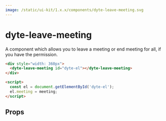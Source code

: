 ```yaml
---
image: /static/ui-kit/1.x.x/components/dyte-leave-meeting.svg
---
```


# dyte-leave-meeting

A component which allows you to leave a meeting or end meeting for all, if you
have the permission.

```html
<div style="width: 360px">
  <dyte-leave-meeting id="dyte-el"></dyte-leave-meeting>
</div>

<script>
  const el = document.getElementById('dyte-el');
  el.meeting = meeting;
</script>
```

## Props

<PropsTable of="dyte-leave-meeting" />
